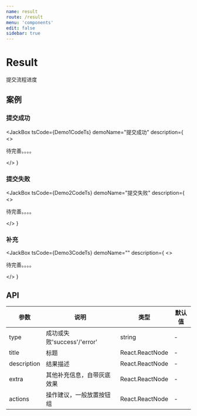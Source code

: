 ```yaml
---
name: result
route: /result
menu: 'components'
edit: false
sidebar: true
---
```





# Result

提交流程进度

## 案例

### 提交成功

<JackBox
  tsCode={Demo1CodeTs}
  demoName="提交成功"
  description={
    <>
      <p>待完善。。。。</p>
    </>
  }
>
  <Demo1 />
</JackBox>

### 提交失败

<JackBox
  tsCode={Demo2CodeTs}
  demoName="提交失败"
  description={
    <>
      <p>待完善。。。。</p>
    </>
  }
>
  <Demo2 />
</JackBox>

### 补充

<JackBox
  tsCode={Demo3CodeTs}
  demoName=""
  description={
    <>
      <p>待完善。。。。</p>
    </>
  }
>
  <Demo3 />
</JackBox>

## API
| 参数                 | 说明                                             | 类型    | 默认值 |
| -------------------- | ------------------------------------------------ | ------- | ------ |
| type|成功或失败'success'/'error'|string|-|
|title|标题|React.ReactNode|-|
|description|结果描述|React.ReactNode|-|
|extra|其他补充信息，自带灰底效果|React.ReactNode|-|
|actions|操作建议，一般放置按钮组|React.ReactNode|-|